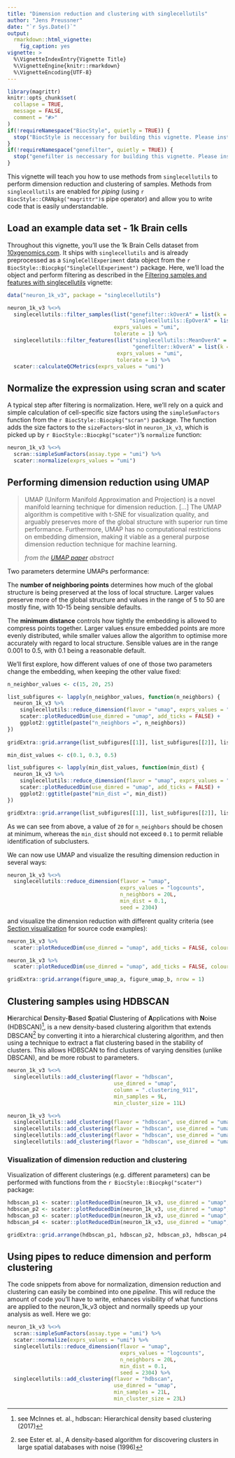 ```yaml
---
title: "Dimension reduction and clustering with singlecellutils"
author: "Jens Preussner"
date: "`r Sys.Date()`"
output: 
  rmarkdown::html_vignette:
    fig_caption: yes
vignette: >
  %\VignetteIndexEntry{Vignette Title}
  %\VignetteEngine{knitr::rmarkdown}
  %\VignetteEncoding{UTF-8}
---
```


```r
library(magrittr)
knitr::opts_chunk$set(
  collapse = TRUE,
  message = FALSE,
  comment = "#>"
)
if(!requireNamespace("BiocStyle", quietly = TRUE)) {
  stop("BiocStyle is neccessary for building this vignette. Please install it.")
}
if(!requireNamespace("genefilter", quietly = TRUE)) {
  stop("genefilter is neccessary for building this vignette. Please install it.")
}
```

This vignette will teach you how to use methods from `singlecellutils` to perform dimension reduction and clustering of samples. Methods from `singlecellutils` are enabled for *piping* (using `r BiocStyle::CRANpkg("magrittr")`s pipe operator) and allow you to write code that is easily understandable.

## Load an example data set - 1k Brain cells

Throughout this vignette, you'll use the 1k Brain Cells dataset from [10xgenomics.com](https://support.10xgenomics.com/single-cell-gene-expression/datasets/3.0.0/neuron_1k_v3). It ships with `singlecellutils` and is already preprocessed as a `SingleCellExperiment` data object from the `r BiocStyle::Biocpkg("SingleCellExperiment")` package. Here, we'll load the object and perform filtering as described in the [Filtering samples and features with singlecellutils](singlecellutils-filtering.html) vignette:

```r
data("neuron_1k_v3", package = "singlecellutils")

neuron_1k_v3 %<>%
  singlecellutils::filter_samples(list("genefilter::kOverA" = list(k = 1500, A = 1),
                                       "singlecellutils::EpOverA" = list(A = 3100)),
                                  exprs_values = "umi",
                                  tolerate = 1) %>%
  singlecellutils::filter_features(list("singlecellutils::MeanOverA" = list(A = 0.1),
                                        "genefilter::kOverA" = list(k = 10, A = 1)),
                                   exprs_values = "umi",
                                   tolerate = 1) %>%
  scater::calculateQCMetrics(exprs_values = "umi")
```

## Normalize the expression using scran and scater

A typical step after filtering is normalization. Here, we'll rely on a quick and simple calculation of cell-specific size factors using the `simpleSumFactors` function from the `r BiocStyle::Biocpkg("scran")` package. The function adds the size factors to the `sizeFactors`-slot in `neuron_1k_v3`, which is picked up by `r BiocStyle::Biocpkg("scater")`'s `normalize` function:

```r
neuron_1k_v3 %<>%
  scran::simpleSumFactors(assay.type = "umi") %>%
  scater::normalize(exprs_values = "umi")
```

## Performing dimension reduction using UMAP

> UMAP (Uniform Manifold Approximation and Projection) is a novel manifold learning technique for dimension reduction. [...] The UMAP algorithm is competitive with t-SNE for visualization quality, and arguably preserves more of the global structure with superior run time performance. Furthermore, UMAP has no computational restrictions on embedding dimension, making it viable as a general purpose dimension reduction technique for machine learning.
>
> *from the [UMAP paper](https://arxiv.org/abs/1802.03426) abstract*

Two parameters determine UMAPs performance:

The **number of neighboring points** determines how much of the global structure is being preserved at the loss of local structure. Larger values preserve more of the global structure and values in the range of 5 to 50 are mostly fine, with 10-15 being sensible defaults.

The **minimum distance** controls how tightly the embedding is allowed to compress points together. Larger values ensure embedded points are more evenly distributed, while smaller values allow the algorithm to optimise more accurately with regard to local structure. Sensible values are in the range 0.001 to 0.5, with 0.1 being a reasonable default.

We'll first explore, how different values of one of those two parameters change the embedding, when keeping the other value fixed:

```r
n_neighbor_values <- c(15, 20, 25)

list_subfigures <- lapply(n_neighbor_values, function(n_neighbors) {
  neuron_1k_v3 %>%
    singlecellutils::reduce_dimension(flavor = "umap", exprs_values = "logcounts", n_neighbors = n_neighbors, seed = 2304) %>%
    scater::plotReducedDim(use_dimred = "umap", add_ticks = FALSE) +
    ggplot2::ggtitle(paste("n_neighbors =", n_neighbors)) 
})
  
gridExtra::grid.arrange(list_subfigures[[1]], list_subfigures[[2]], list_subfigures[[3]], nrow = 1)
```

```r
min_dist_values <- c(0.1, 0.3, 0.5)

list_subfigures <- lapply(min_dist_values, function(min_dist) {
  neuron_1k_v3 %>%
    singlecellutils::reduce_dimension(flavor = "umap", exprs_values = "logcounts", n_neighbors = 20L, min_dist = min_dist, seed = 2304) %>%
    scater::plotReducedDim(use_dimred = "umap", add_ticks = FALSE) +
    ggplot2::ggtitle(paste("min_dist =", min_dist)) 
})

gridExtra::grid.arrange(list_subfigures[[1]], list_subfigures[[2]], list_subfigures[[3]], nrow = 1)
```

As we can see from above, a value of `20` for `n_neighbors` should be chosen at minimum, whereas the `min_dist` should not exceed `0.1` to permit reliable identification of subclusters. 

We can now use UMAP and visualize the resulting dimension reduction in several ways:

```r
neuron_1k_v3 %<>%
  singlecellutils::reduce_dimension(flavor = "umap",
                                    exprs_values = "logcounts",
                                    n_neighbors = 20L,
                                    min_dist = 0.1,
                                    seed = 2304)
```

and visualize the dimension reduction with different quality criteria (see [Section visualization](#vis) for source code examples):

```r
neuron_1k_v3 %>%
  scater::plotReducedDim(use_dimred = "umap", add_ticks = FALSE, colour_by = "log10_total_umi") -> figure_umap_a

neuron_1k_v3 %>%
  scater::plotReducedDim(use_dimred = "umap", add_ticks = FALSE, colour_by = "total_features_by_umi") -> figure_umap_b

gridExtra::grid.arrange(figure_umap_a, figure_umap_b, nrow = 1)
```

## Clustering samples using HDBSCAN

**H**ierarchical **D**ensity-**B**ased **S**patial **C**lustering of **A**pplications with **N**oise (HDBSCAN)^[see McInnes et. al., hdbscan: Hierarchical density based clustering (2017)], is a new density-based clustering algorithm that extends DBSCAN^[see Ester et. al., A density-based algorithm for discovering clusters in large spatial databases with noise (1996)] by converting it into a hierarchical clustering algorithm, and then using a technique to extract a flat clustering based in the stability of clusters. This allows HDBSCAN to find clusters of varying densities (unlike DBSCAN), and be more robust to parameters. 

```r
neuron_1k_v3 %<>%
  singlecellutils::add_clustering(flavor = "hdbscan",
                                  use_dimred = "umap",
                                  column = ".clustering_911",
                                  min_samples = 9L,
                                  min_cluster_size = 11L)
```

```r
neuron_1k_v3 %<>%
  singlecellutils::add_clustering(flavor = "hdbscan", use_dimred = "umap", min_samples = 9L, min_cluster_size = 11L, column = ".clustering_911") %>%
  singlecellutils::add_clustering(flavor = "hdbscan", use_dimred = "umap", min_samples = 17L, min_cluster_size = 19L, column = ".clustering_1719") %>%
  singlecellutils::add_clustering(flavor = "hdbscan", use_dimred = "umap", min_samples = 21L, min_cluster_size = 23L, column = ".clustering_2123") %>%
  singlecellutils::add_clustering(flavor = "hdbscan", use_dimred = "umap", min_samples = 23L, min_cluster_size = 25L, column = ".clustering_2325")
```

### Visualization of dimension reduction and clustering {#vis}

Visualization of different clusterings (e.g. different parameters) can be performed with functions from the `r BiocStyle::Biocpkg("scater")` package:

```r

hdbscan_p1 <- scater::plotReducedDim(neuron_1k_v3, use_dimred = "umap", colour_by = ".clustering_911", add_ticks = FALSE)
hdbscan_p2 <- scater::plotReducedDim(neuron_1k_v3, use_dimred = "umap", colour_by = ".clustering_1719", add_ticks = FALSE)
hdbscan_p3 <- scater::plotReducedDim(neuron_1k_v3, use_dimred = "umap", colour_by = ".clustering_2123", add_ticks = FALSE)
hdbscan_p4 <- scater::plotReducedDim(neuron_1k_v3, use_dimred = "umap", colour_by = ".clustering_2325", add_ticks = FALSE)

gridExtra::grid.arrange(hdbscan_p1, hdbscan_p2, hdbscan_p3, hdbscan_p4, nrow = 2)
```

## Using pipes to reduce dimension and perform clustering

The code snippets from above for normalization, dimension reduction and clustering can easily be combined into one *pipeline*. This will reduce the amount of code you’ll have to write, enhances visibility of what functions are applied to the neuron_1k_v3 object and normally speeds up your analysis as well. Here we go:

```r
neuron_1k_v3 %<>%
  scran::simpleSumFactors(assay.type = "umi") %>%
  scater::normalize(exprs_values = "umi") %>%
  singlecellutils::reduce_dimension(flavor = "umap",
                                    exprs_values = "logcounts",
                                    n_neighbors = 20L,
                                    min_dist = 0.1,
                                    seed = 2304) %>%
  singlecellutils::add_clustering(flavor = "hdbscan",
                                  use_dimred = "umap",
                                  min_samples = 21L,
                                  min_cluster_size = 23L)
```
